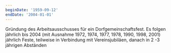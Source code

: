 ```yaml
---
beginDate: '1959-09-12'
endDate: '2004-01-01'
---
```


Gründung des Arbeitsausschusses für ein Dorfgemeinschaftsfest. Es folgen
jährlich bis 2004 (mit Ausnahme 1972, 1974, 1977, 1978, 1990, 1998, 2001)
jährlich Feste, teilweise in Verbindung mit Vereinsjubiläen, danach in 2 -3
jährigen Abständen
